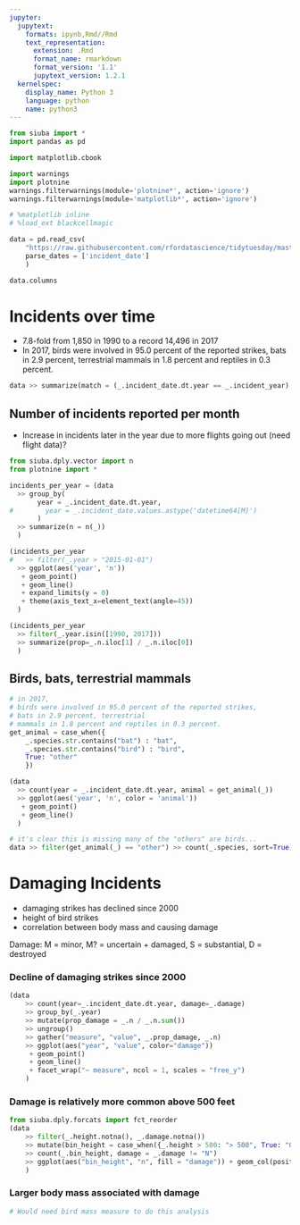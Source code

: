 ```yaml
---
jupyter:
  jupytext:
    formats: ipynb,Rmd//Rmd
    text_representation:
      extension: .Rmd
      format_name: rmarkdown
      format_version: '1.1'
      jupytext_version: 1.2.1
  kernelspec:
    display_name: Python 3
    language: python
    name: python3
---
```


```python
from siuba import *
import pandas as pd

import matplotlib.cbook

import warnings
import plotnine
warnings.filterwarnings(module='plotnine*', action='ignore')
warnings.filterwarnings(module='matplotlib*', action='ignore')

# %matplotlib inline
# %load_ext blackcellmagic
```

```python
data = pd.read_csv(
    "https://raw.githubusercontent.com/rfordatascience/tidytuesday/master/data/2019/2019-07-23/wildlife_impacts.csv",
    parse_dates = ['incident_date']
    )
```

```python
data.columns
```

# Incidents over time

*  7.8-fold from 1,850 in 1990 to a record 14,496 in 2017
* In 2017, birds were involved in 95.0 percent of the reported strikes, bats in 2.9 percent, terrestrial mammals in 1.8 percent and reptiles in 0.3 percent. 



```python
data >> summarize(match = (_.incident_date.dt.year == _.incident_year).all())
```

##  Number of incidents reported per month

* Increase in incidents later in the year due to more flights going out (need flight data)?

```python
from siuba.dply.vector import n
from plotnine import *

incidents_per_year = (data
  >> group_by(
       year = _.incident_date.dt.year,
#        year = _.incident_date.values.astype('datetime64[M]')
       )
  >> summarize(n = n(_))
  )

(incidents_per_year
#   >> filter(_.year > "2015-01-01")
  >> ggplot(aes('year', 'n')) 
   + geom_point()
   + geom_line()
   + expand_limits(y = 0)
   + theme(axis_text_x=element_text(angle=45))
  )
```

```python
(incidents_per_year
  >> filter(_.year.isin([1990, 2017]))
  >> summarize(prop=_.n.iloc[1] / _.n.iloc[0])
  )
```

## Birds, bats, terrestrial mammals

```python
# in 2017, 
# birds were involved in 95.0 percent of the reported strikes, 
# bats in 2.9 percent, terrestrial
# mammals in 1.8 percent and reptiles in 0.3 percent.
get_animal = case_when({
    _.species.str.contains("bat") : "bat",
    _.species.str.contains("bird") : "bird",
    True: "other"
    })

(data
  >> count(year = _.incident_date.dt.year, animal = get_animal(_))
  >> ggplot(aes('year', 'n', color = 'animal'))
   + geom_point()
   + geom_line()
  )
```

```python
# it's clear this is missing many of the "others" are birds...
data >> filter(get_animal(_) == "other") >> count(_.species, sort=True) >> head()
```

# Damaging Incidents

* damaging strikes has declined since 2000
* height of bird strikes
* correlation between body mass and causing damage

Damage: M = minor, M? = uncertain + damaged, S = substantial, D = destroyed


### Decline of damaging strikes since 2000

```python
(data
    >> count(year=_.incident_date.dt.year, damage=_.damage)
    >> group_by(_.year)
    >> mutate(prop_damage = _.n / _.n.sum())
    >> ungroup()
    >> gather("measure", "value", _.prop_damage, _.n)
    >> ggplot(aes("year", "value", color="damage"))
     + geom_point()
     + geom_line()
     + facet_wrap("~ measure", ncol = 1, scales = "free_y")
    )
```

### Damage is relatively more common above 500 feet

```python
from siuba.dply.forcats import fct_reorder
(data
    >> filter(_.height.notna(), _.damage.notna())
    >> mutate(bin_height = case_when({_.height > 500: "> 500", True: "0-500 feet"}))
    >> count(_.bin_height, damage = _.damage != "N")
    >> ggplot(aes("bin_height", "n", fill = "damage")) + geom_col(position = "dodge")
    )
```

### Larger body mass associated with damage

```python
# Would need bird mass measure to do this analysis
```
